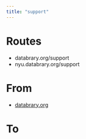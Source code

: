 ```yaml
---
title: "support"
---
```


# Routes

- databrary.org/support
- nyu.databrary.org/support

# From

- [databrary.org](index.html)

# To